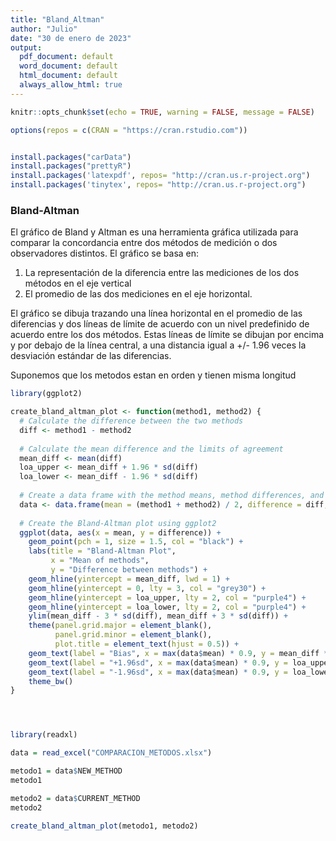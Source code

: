 ---
title: "Bland_Altman"
author: "Julio"
date: "30 de enero de 2023"
output:
  pdf_document: default
  word_document: default
  html_document: default
  always_allow_html: true
---
  
```{r setup, echo = FALSE}

knitr::opts_chunk$set(echo = TRUE, warning = FALSE, message = FALSE)

```

```{r}

options(repos = c(CRAN = "https://cran.rstudio.com"))


install.packages("carData")
install.packages("prettyR")
install.packages('latexpdf', repos= "http://cran.us.r-project.org")
install.packages('tinytex', repos= "http://cran.us.r-project.org")

```


### Bland-Altman

El gráfico de Bland y Altman es una herramienta gráfica utilizada para comparar la concordancia entre dos métodos de medición o dos observadores distintos. El gráfico se basa en:
 
  1) La representación de la diferencia entre las mediciones de los dos métodos en el eje vertical 
  2) El promedio de las dos mediciones en el eje horizontal.

El gráfico se dibuja trazando una línea horizontal en el promedio de las diferencias y dos líneas de límite de acuerdo con un nivel predefinido de acuerdo entre los dos métodos. Estas líneas de límite se dibujan por encima y por debajo de la línea central, a una distancia igual a +/- 1.96 veces la desviación estándar de las diferencias.

Suponemos que los metodos estan en orden y tienen misma longitud

```{r}
library(ggplot2)

create_bland_altman_plot <- function(method1, method2) {
  # Calculate the difference between the two methods
  diff <- method1 - method2
  
  # Calculate the mean difference and the limits of agreement
  mean_diff <- mean(diff)
  loa_upper <- mean_diff + 1.96 * sd(diff)
  loa_lower <- mean_diff - 1.96 * sd(diff)
  
  # Create a data frame with the method means, method differences, and the mean difference
  data <- data.frame(mean = (method1 + method2) / 2, difference = diff, mean_diff = mean_diff)
  
  # Create the Bland-Altman plot using ggplot2
  ggplot(data, aes(x = mean, y = difference)) +
    geom_point(pch = 1, size = 1.5, col = "black") +
    labs(title = "Bland-Altman Plot",
         x = "Mean of methods",
         y = "Difference between methods") +
    geom_hline(yintercept = mean_diff, lwd = 1) +
    geom_hline(yintercept = 0, lty = 3, col = "grey30") +
    geom_hline(yintercept = loa_upper, lty = 2, col = "purple4") +
    geom_hline(yintercept = loa_lower, lty = 2, col = "purple4") +
    ylim(mean_diff - 3 * sd(diff), mean_diff + 3 * sd(diff)) +
    theme(panel.grid.major = element_blank(),
          panel.grid.minor = element_blank(),
          plot.title = element_text(hjust = 0.5)) +
    geom_text(label = "Bias", x = max(data$mean) * 0.9, y = mean_diff * 1.1, size = 3, colour = "black") +
    geom_text(label = "+1.96sd", x = max(data$mean) * 0.9, y = loa_upper * 0.95, size = 3, colour = "green4") +
    geom_text(label = "-1.96sd", x = max(data$mean) * 0.9, y = loa_lower * 1.05, size = 3, colour = "green4") +
    theme_bw()
}




library(readxl)

data = read_excel("COMPARACION_METODOS.xlsx")

metodo1 = data$NEW_METHOD
metodo1

metodo2 = data$CURRENT_METHOD
metodo2

create_bland_altman_plot(metodo1, metodo2)


``` 
